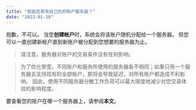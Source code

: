 ```yaml
---
title: "我能否更改自己的的账户服务器？"
date: "2023-01-10"
---
```


<Ads></Ads> 

抱歉，不可以。 当您**创建帐户**时，系统会将该账户随机分配给一个服务器。 但您可以一直创建新帐户直到新账户被分配到您想要的服务器为止。

> 请注意，服务器对账户的交易条件没有任何影响。

> 为了优化带宽，不同账户和服务所使用的服务器各不相同；如果只用一个服务器去支持现有的全部账户，那将会导致延迟，对所有账户都造成不利影响。 因此，使用不同服务器分散工作负荷可以最大限度地减少对您交易体验的影响程度。

要查看您的账户在哪一个服务器上，请参阅**本文**。
